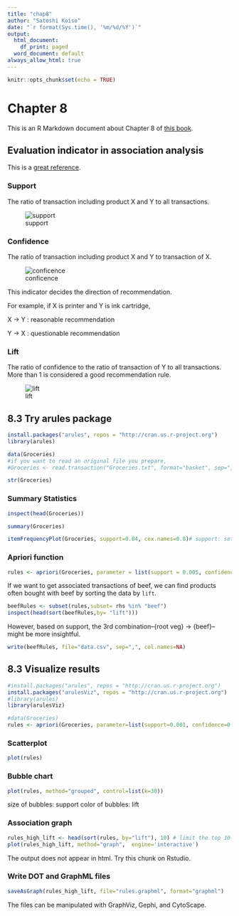 ```yaml
---
title: "chap8"
author: "Satoshi Koiso"
date: "`r format(Sys.time(), '%m/%d/%Y')`"
output: 
  html_document:
    df_print: paged
  word_document: default
always_allow_html: true
---
```


```r
knitr::opts_chunk$set(echo = TRUE)
```
# Chapter 8
This is an R Markdown document about Chapter 8 of [this book](https://www.shoeisha.co.jp/book/detail/9784798143446).

## Evaluation indicator in association analysis

This is a [great reference](https://www.albert2005.co.jp/knowledge/marketing/customer_product_analysis/abc_association).

### Support

The ratio of transaction including product X and Y to all transactions.

![support](./supp.jpg)

 
### Confidence

The ratio of transaction including product X and Y to transaction of X. 

![conficence](./conf.jpg)

This indicator decides the direction of recommendation. 

For example, if X is printer and Y is ink cartridge,

X -> Y : reasonable recommendation

Y -> X : questionable recommendation


### Lift

The ratio of confidence to the ratio of transaction of Y to all transactions. More than 1 is considered a good recommendation rule.

![lift](./lift.jpg)

## 8.3 Try arules package

```r
install.packages("arules", repos = "http://cran.us.r-project.org")
library(arules)
```

```r
data(Groceries)
#if you want to read an original file you prepare,
#Groceries <- read.transaction("Groceries.txt", format="basket", sep=",")

str(Groceries)
```

### Summary Statistics
```r
inspect(head(Groceries))
```

```r
summary(Groceries)

```

```r
itemFrequencyPlot(Groceries, support=0.04, cex.names=0.8)# support: set threshold of support, cex.names = adjust the size of labels
```

### Apriori function
```r
rules <- apriori(Groceries, parameter = list(support = 0.005, confidence = 0.01)) # we can set thresholds
```

If we want to get associated transactions of beef, we can find products often bought with beef by sorting the data by `lift`.
```r
beefRules <- subset(rules,subset= rhs %in% "beef")
inspect(head(sort(beefRules,by= "lift")))

```
However, based on support, the 3rd combination--{root veg} -> {beef}-- might be more insightful.


```r
write(beefRules, file="data.csv", sep=",", col.names=NA)
```

## 8.3 Visualize results
```r
#install.packages("arules", repos = "http://cran.us.r-project.org")     
install.packages("arulesViz", repos = "http://cran.us.r-project.org")
#library(arules)                 
library(arulesViz)
```

```r
#data(Groceries)
rules <- apriori(Groceries, parameter=list(support=0.001, confidence=0.5)) # lower thresholds than the above
```

### Scatterplot
```r
plot(rules)
```



### Bubble chart
```r
plot(rules, method="grouped", control=list(k=30))
```

size of bubbles: support
color of bubbles: lift

### Association graph
```r
rules_high_lift <- head(sort(rules, by="lift"), 10) # limit the top 10
plot(rules_high_lift, method="graph",  engine='interactive')
```

The output does not appear in html. Try this chunk on Rstudio.

### Write DOT and GraphML files
```r
saveAsGraph(rules_high_lift, file="rules.graphml", format="graphml")
```
The files can be manipulated with GraphViz, Gephi, and CytoScape.

